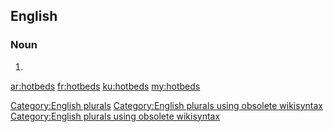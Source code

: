 ==English==

===Noun===
{{head|en}}

# {{plural of|hotbed}}

[[Category:English plurals]][[Category:English plurals using obsolete wikisyntax]][[Category:English plurals using obsolete wikisyntax]]

[[ar:hotbeds]]
[[fr:hotbeds]]
[[ku:hotbeds]]
[[my:hotbeds]]